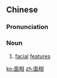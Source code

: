 ==Chinese==
{{zh-forms}}

===Pronunciation===
{{zh-pron
|m=miànxiàng
|c=min6 soeng3
|h=pfs=mien-siong
|cat=n
}}

===Noun===
{{zh-noun}}

# [[facial]] [[feature]]s {{gloss|usually in a [[physiognomic]] context}}

[[ko:面相]]
[[zh:面相]]